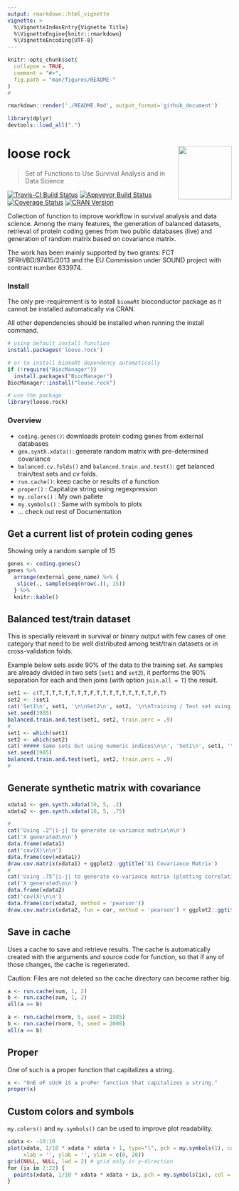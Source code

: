 ```yaml
---
output: rmarkdown::html_vignette
vignette: >
  %\VignetteIndexEntry{Vignette Title}
  %\VignetteEngine{knitr::rmarkdown}
  %\VignetteEncoding{UTF-8}
---
```


<!-- README.md is generated from README.Rmd. Please edit that file -->

```r
knitr::opts_chunk$set(
  collapse = TRUE,
  comment = "#>",
  fig.path = "man/figures/README-"
)
#
```

```r
rmarkdown::render('./README.Rmd', output_format='github_document')
```


```r
library(dplyr)
devtools::load_all(".")
```


# loose rock <img src="man/figures/loose.rock_logo.svg" width="120" align="right" />

> Set of Functions to Use Survival Analysis and in Data Science

[![Travis-CI Build Status](https://travis-ci.org/averissimo/loose.rock.svg?branch=master)](https://travis-ci.org/averissimo/loose.rock)
[![Appveyor Build Status](https://ci.appveyor.com/api/projects/status/github/averissimo/loose.rock?branch=master&svg=true)](https://ci.appveyor.com/project/averissimo/loose-rock)
[![Coverage Status](https://codecov.io/gh/averissimo/loose.rock/branch/master/graph/badge.svg)](https://codecov.io/github/averissimo/loose.rock?branch=master)
[![CRAN Version](https://img.shields.io/cran/v/loose.rock.svg)](https://cran.r-project.org/package=loose.rock)

Collection of function to improve workflow in survival analysis and data science. Among the many features, the generation of balanced datasets, retrieval of protein coding genes from two public databases (live) and generation of random matrix based on covariance matrix.

The work has been mainly supported by two grants: FCT SFRH/BD/97415/2013 and the EU Commission under SOUND project with contract number 633974.

### Install

The only pre-requirement is to install `biomaRt` bioconductor package as it cannot be installed automatically via CRAN.

All other dependencies should be installed when running the install command.

```r
# using default install function
install.packages('loose.rock')

# or to install biomaRt dependency automatically
if (!require("BiocManager"))
  install.packages("BiocManager")
BiocManager::install("loose.rock")

# use the package
library(loose.rock)
```

### Overview

- `coding.genes()`: downloads protein coding genes from external databases
- `gen.synth.xdata()`: generate random matrix with pre-determined covariance
- `balanced.cv.folds()` and `balanced.train.and.test()`: get balanced train/test sets and cv folds.
- `run.cache()`: keep cache or results of a function
- `proper()` : Capitalize string using regexpression
- `my.colors()` : My own pallete
- `my.symbols()` : Same with symbols to plots
- ... check out rest of Documentation

## Get a current list of protein coding genes

Showing only a random sample of 15

```r
genes <- coding.genes()
genes %>%
  arrange(external_gene_name) %>% {
   slice(., sample(seq(nrow(.)), 15)) 
  } %>%
  knitr::kable()
```


## Balanced test/train dataset

This is specially relevant in survival or binary output with few cases of one category that need to be well distributed among test/train datasets or in cross-validation folds.

Example below sets aside 90% of the data to the training set. As samples are already divided in two sets (`set1` and `set2`), it performs the 90% separation for each and then joins (with option `join.all = T`) the result.

```r
set1 <- c(T,T,T,T,T,T,T,T,F,T,T,T,T,T,T,T,T,T,F,T)
set2 <- !set1
cat('Set1\n', set1, '\n\nSet2\n', set2, '\n\nTraining / Test set using logical indices\n\n')
set.seed(1985)
balanced.train.and.test(set1, set2, train.perc = .9)
#
set1 <- which(set1)
set2 <- which(set2)
cat('##### Same sets but using numeric indices\n\n', 'Set1\n', set1, '\n\nSet2\n', set2, '\n\nTraining / Test set using numeric indices\n')
set.seed(1985)
balanced.train.and.test(set1, set2, train.perc = .9)
#
```

## Generate synthetic matrix with covariance

```r
xdata1 <- gen.synth.xdata(10, 5, .2)
xdata2 <- gen.synth.xdata(10, 5, .75)
```

```r
#
cat('Using .2^|i-j| to generate co-variance matrix\n\n')
cat('X generated\n\n')
data.frame(xdata1)
cat('cov(X)\n\n')
data.frame(cov(xdata1))
draw.cov.matrix(xdata1) + ggplot2::ggtitle('X1 Covariance Matrix')
#
cat('Using .75^|i-j| to generate co-variance matrix (plotting correlation)\n\n')
cat('X generated\n\n')
data.frame(xdata2)
cat('cov(X)\n\n')
data.frame(cor(xdata2, method = 'pearson'))
draw.cov.matrix(xdata2, fun = cor, method = 'pearson') + ggplot2::ggtitle('X2 Pearson Correlation Matrix')
```

## Save in cache

Uses a cache to save and retrieve results. The cache is automatically created with the arguments and source code for function, so that if any of those changes, the cache is regenerated.

Caution: Files are not deleted so the cache directory can become rather big.

```r
a <- run.cache(sum, 1, 2)
b <- run.cache(sum, 1, 2)
all(a == b)
```

```r
a <- run.cache(rnorm, 5, seed = 1985)
b <- run.cache(rnorm, 5, seed = 2000)
all(a == b)
```

## Proper

One of such is a proper function that capitalizes a string.

```r
x <- "OnE oF sUcH iS a proPer function that capitalizes a string."
proper(x)
```

## Custom colors and symbols

`my.colors()` and `my.symbols()` can be used to improve plot readability.

```r
xdata <- -10:10
plot(xdata, 1/10 * xdata * xdata + 1, type="l", pch = my.symbols(1), col = my.colors(1), cex = .9,
     xlab = '', ylab = '', ylim = c(0, 20))
grid(NULL, NULL, lwd = 2) # grid only in y-direction
for (ix in 2:22) {
  points(xdata, 1/10 * xdata * xdata + ix, pch = my.symbols(ix), col = my.colors(ix), cex = .9)
}
```
